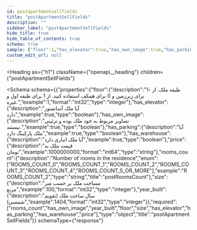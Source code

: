 ```yaml
---
id: postapartmentsellfields
title: "postApartmentSellFields"
description: ""
sidebar_label: "postApartmentSellFields"
hide_title: true
hide_table_of_contents: true
schema: true
sample: {"floor":1,"has_elevator":true,"has_own_image":true,"has_parking":true,"has_warehouse":true,"price":1000000000,"rooms_count":"ROOMS_COUNT_2","size":100,"year_built":1404}
custom_edit_url: null
---
```



<Heading
  as={"h1"}
  className={"openapi__heading"}
  children={"postApartmentSellFields"}
>
</Heading>





<Schema
  schema={{"properties":{"floor":{"description":"طبقه ملک. از -1 برای زیرزمین و 0 برای همکف استفاده کنید. از 1 برای طبقه اول و غیره.","example":1,"format":"int32","type":"integer"},"has_elevator":{"description":"آیا ملک آسانسور دارد","example":true,"type":"boolean"},"has_own_image":{"description":"تصاویر مربوط به خود ملک بوده و تزئینی نیستند.","example":true,"type":"boolean"},"has_parking":{"description":"آیا ملک پارکینگ دارد","example":true,"type":"boolean"},"has_warehouse":{"description":"آیا ملک انباری دارد","example":true,"type":"boolean"},"price":{"description":"قیمت ملک به تومان","example":1000000000,"format":"int64","type":"string"},"rooms_count":{"description":"Number of rooms in the residence","enum":["ROOMS_COUNT_0","ROOMS_COUNT_1","ROOMS_COUNT_2","ROOMS_COUNT_3","ROOMS_COUNT_4","ROOMS_COUNT_5_OR_MORE"],"example":"ROOMS_COUNT_2","type":"string","title":"postRoomsCount"},"size":{"description":"مساحت ملک بر حسب متر مربع","example":100,"format":"int32","type":"integer"},"year_built":{"description":"سال ساخت ملک (تقویم شمسی)","example":1404,"format":"int32","type":"integer"}},"required":["rooms_count","has_own_image","year_built","floor","size","has_elevator","has_parking","has_warehouse","price"],"type":"object","title":"postApartmentSellFields"}}
  schemaType={"response"}
>
  
</Schema>
            